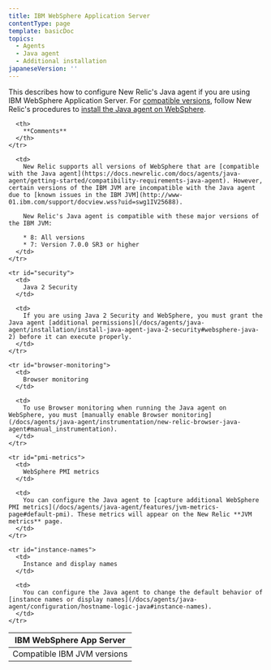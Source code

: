 ```yaml
---
title: IBM WebSphere Application Server
contentType: page
template: basicDoc
topics:
  - Agents
  - Java agent
  - Additional installation
japaneseVersion: ''
---
```


This describes how to configure New Relic's Java agent if you are using IBM WebSphere Application Server. For [compatible versions](#compatible-versions), follow New Relic's procedures to [install the Java agent on WebSphere](https://docs.newrelic.com/docs/agents/java-agent/installation/include-java-agent-jvm-argument#Installing_on_Websphere).

<Table>
  <thead>
    <tr>
      <th width={200}>
        IBM WebSphere App Server
      </th>

      <th>
        **Comments**
      </th>
    </tr>
  </thead>

  <tbody>
    <tr id="compatible-versions">
      <td>
        Compatible IBM JVM versions
      </td>

      <td>
        New Relic supports all versions of WebSphere that are [compatible with the Java agent](https://docs.newrelic.com/docs/agents/java-agent/getting-started/compatibility-requirements-java-agent). However, certain versions of the IBM JVM are incompatible with the Java agent due to [known issues in the IBM JVM](http://www-01.ibm.com/support/docview.wss?uid=swg1IV25688).

        New Relic's Java agent is compatible with these major versions of the IBM JVM:

        * 8: All versions
        * 7: Version 7.0.0 SR3 or higher
      </td>
    </tr>

    <tr id="security">
      <td>
        Java 2 Security
      </td>

      <td>
        If you are using Java 2 Security and WebSphere, you must grant the Java agent [additional permissions](/docs/agents/java-agent/installation/install-java-agent-java-2-security#websphere-java-2) before it can execute properly.
      </td>
    </tr>

    <tr id="browser-monitoring">
      <td>
        Browser monitoring
      </td>

      <td>
        To use Browser monitoring when running the Java agent on WebSphere, you must [manually enable Browser monitoring](/docs/agents/java-agent/instrumentation/new-relic-browser-java-agent#manual_instrumentation).
      </td>
    </tr>

    <tr id="pmi-metrics">
      <td>
        WebSphere PMI metrics
      </td>

      <td>
        You can configure the Java agent to [capture additional WebSphere PMI metrics](/docs/agents/java-agent/features/jvm-metrics-page#default-pmi). These metrics will appear on the New Relic **JVM metrics** page.
      </td>
    </tr>

    <tr id="instance-names">
      <td>
        Instance and display names
      </td>

      <td>
        You can configure the Java agent to change the default behavior of [instance names or display names](/docs/agents/java-agent/configuration/hostname-logic-java#instance-names).
      </td>
    </tr>
  </tbody>
</Table>
